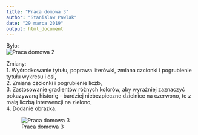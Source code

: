 ```yaml
---
title: "Praca domowa 3"
author: "Stanislaw Pawlak"
date: "29 marca 2019"
output: html_document
---
```

Było:  
![Praca domowa 2](previous.PNG)



Zmiany:   
1. Wyśrodkowanie tytułu, poprawa literówki, zmiana czcionki i  pogrubienie tytułu wykresu i osi,  
2. Zmiana czcionki i pogrubienie liczb,  
3. Zastosowanie gradientów różnych kolorów, aby wyraźniej zaznaczyć pokazywaną historię - bardziej niebezpieczne dzielnice na czerwono, te z małą liczbą interwencji na zielono,  
4. Dodanie obrazka.  

![Praca domowa 3](plot.png)


